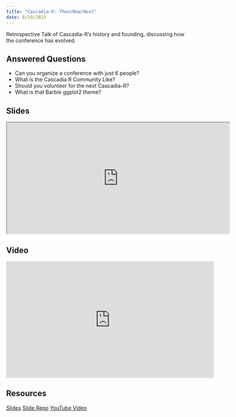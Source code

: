 ```yaml
---
title: "Cascadia-R: Then/Now/Next"
date: 8/19/2023
---
```


Retrospective Talk of Cascadia-R's history and founding, discussing how the conference has evolved.

## Answered Questions

- Can you organize a conference with just 6 people?
- What is the Cascadia R Community Like?
- Should you volunteer for the next Cascadia-R?
- What is that Barbie ggplot2 theme?

## Slides

<iframe class="slide-deck" src="https://cascadia-r.github.io/cascadia_r_then_now/#/title-slide" height=300 width=600></iframe>

## Video

<iframe width="560" height="315" src="https://www.youtube.com/embed/sDCt_pu5ky4?si=SgyiKNB3Z76g51bL" title="YouTube video player" frameborder="0" allow="accelerometer; autoplay; clipboard-write; encrypted-media; gyroscope; picture-in-picture; web-share" allowfullscreen></iframe>

## Resources

[Slides](https://cascadia-r.github.io/cascadia_r_then_now/#/title-slide){.btn .btn-primary role="button"}
[Slide Repo](https://github.com/cascadia-r/cascadia_r_then_now){.btn .btn-primary role="button"}
[YouTube Video](https://www.youtube.com/watch?v=sDCt_pu5ky4){.btn .btn-primary role="button"}

